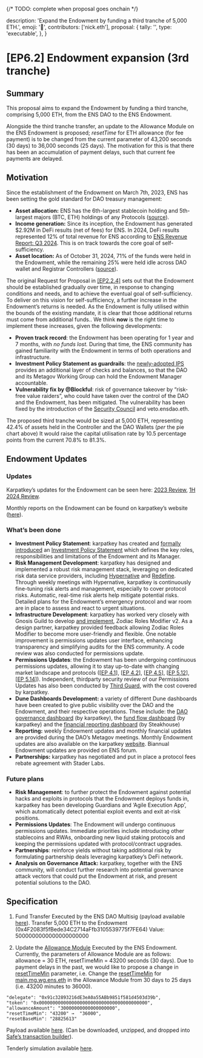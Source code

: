 {/* TODO: complete when proposal goes onchain */}

  description: 'Expand the Endowment by funding a third tranche of 5,000 ETH.',
  emoji: '📖',
  contributors: ['nick.eth'],
  proposal: {
    tally: '',
    type: 'executable',
  },
}

# [EP6.2] Endowment expansion (3rd tranche)

## Summary

This proposal aims to expand the Endowment by funding a third tranche, comprising 5,000 ETH, from the ENS DAO to the ENS Endowment.

Alongside the third tranche transfer, an update to the Allowance Module on the ENS Endowment is proposed; _resetTime_ for ETH allowance (for fee payment) is to be changed from the current parameter of 43,200 seconds (30 days) to 36,000 seconds (25 days). The motivation for this is that there has been an accumulation of payment delays, such that current fee payments are delayed.

## Motivation

Since the establishment of the Endowment on March 7th, 2023, ENS has been setting the gold standard for DAO treasury management:

- **Asset allocation:** ENS has the 6th-largest stablecoin holding and 5th-largest majors (BTC, ETH) holdings of any Protocols ([source](https://defillama.com/treasuries)).
- **Income generation:** Since its inception, the Endowment has generated $2.92M in DeFi results (net of fees) for ENS. In 2024, DeFi results represented 12% of total revenue for ENS according to [ENS Revenue Report: Q3 2024](https://discuss.ens.domains/t/ens-revenue-report-q3-2024/19718). This is on track towards the core goal of self-sufficiency.
- **Asset location:** As of October 31, 2024, 71% of the funds were held in the Endowment, while the remaining 25% were held idle across DAO wallet and Registrar Controllers ([source](https://dune.com/karpatkey/ens-dao-fundflow)).

The original Request for Proposal in [[EP2.2.4]](https://docs.ens.domains/dao/proposals/2.2.4) sets out that the Endowment should be established gradually over time, in response to changing conditions and needs, and to achieve the eventual goal of self-sufficiency. To deliver on this vision for self-sufficiency, a further increase in the Endowment’s returns is needed. As the Endowment is fully utilised within the bounds of the existing mandate, it is clear that those additional returns must come from additional funds.. We think **now** is the right time to implement these increases, given the following developments:

- **Proven track record**: the Endowment has been operating for 1 year and 7 months, with _no funds lost._ During that time, the ENS community has gained familiarity with the Endowment in terms of both operations and infrastructure.
- **Investment Policy Statement as guardrails**: the [newly-adopted IPS](https://snapshot.org/#/ens.eth/proposal/0x085a1e40c264ffd44567b6dce889f5943e72cfa8442eaeb81819261a38f0bd0a) provides an additional layer of checks and balances, so that the DAO and its Metagov Working Group can hold the Endowment Manager accountable.
- **Vulnerability fix by @Blockful**: risk of governance takeover by “risk-free value raiders”, who could have taken over the control of the DAO and the Endowment, has been mitigated. The vulnerability has been fixed by the introduction of the [Security Council](https://www.tally.xyz/gov/ens/proposal/42329103797433777309488042029679811802172320979541414683300183273376839219133) and veto.ensdao.eth.

The proposed third tranche would be sized at 5,000 ETH, representing 42.4% of assets held in the Controller and the DAO Wallets (_per_ the pie chart above) It would raise the capital utilisation rate by 10.5 percentage points from the current 70.8% to 81.3%.

## Endowment Updates

### Updates

Karpatkey’s updates for the Endowment can be seen here: [2023 Review](https://discuss.ens.domains/t/karpatkey-2023-review-for-the-ens-endowment/18656), [1H 2024 Review](https://discuss.ens.domains/t/karpatkey-h1-2024-review-for-the-ens-endowment/19394).

Monthly reports on the Endowment can be found on karpatkey’s website ([here](https://reports.karpatkey.com/ens?month=9&year=2024&currency=USD)).

### What’s been done

- **Investment Policy Statement**: karpatkey has created and [formally introduced](https://snapshot.org/#/ens.eth/proposal/0x085a1e40c264ffd44567b6dce889f5943e72cfa8442eaeb81819261a38f0bd0a) an [Investment Policy Statement](https://drive.google.com/file/d/1zsV0k3J7s2QAJUoWxPnBpF6XAGW1HuD6/view) which defines the key roles, responsibilities and limitations of the Endowment and its Manager.
- **Risk Management Development**: karpatkey has designed and implemented a robust risk management stack, leveraging on dedicated risk data service providers, including [Hypernative](https://www.hypernative.io/) and [Redefine](https://redefine.net/). Through weekly meetings with Hypernative, karpatkey is continuously fine-tuning risk alerts and management, especially to cover protocol risks. Automatic, real-time risk alerts help mitigate potential risks. Detailed plans for the Endowment’s emergency protocol and war room are in place to assess and react to urgent situations.
- **Infrastructure Development**: karpatkey has worked very closely with Gnosis Guild to develop [and implement](https://discuss.ens.domains/t/ep-5-12-roles-modifier-v2-migration-updates-to-endowment-permissions/19173), Zodiac Roles Modifier v2. As a design partner, karpatkey provided feedback allowing Zodiac Roles Modifier to become more user-friendly and flexible. One notable improvement is permissions updates user interface, enhancing transparency and simplifying audits for the ENS community. A code review was also conducted for permissions update.
- **Permissions Updates**: the Endowment has been undergoing continuous permissions updates, allowing it to stay up-to-date with changing market landscape and protocols ([[EP 4.1](https://discuss.ens.domains/t/ep-4-1-executable-approve-further-actions-and-strategies-for-the-endowment/17406)], [[EP 4.2](https://discuss.ens.domains/t/4-2-executable-fund-the-endowment-second-tranche/17743)], [[EP 4.5](https://discuss.ens.domains/t/ep-4-5-executable-endowment-permissions-to-karpatkey-update-3/18036)], [[EP 5.12](https://discuss.ens.domains/t/ep-5-12-roles-modifier-v2-migration-updates-to-endowment-permissions/19173)], [[EP 5.14](https://discuss.ens.domains/t/ep-5-14-executable-endowment-permissions-to-karpatkey-update-4/19503)]). Independent, thirdparty security review of our Permissions Updates has also been conducted by [Third Guard](https://thirdguard.com/), with the cost covered by karpatkey.
- **Dune Dashboards Development:** a variety of different Dune dashboards have been created to give public visibility over the DAO and the Endowment, and their respective operations. These include: the [DAO governance dashboard](https://dune.com/karpatkey/ens-dao-governance) (by karpatkey), the [fund flow dashboard](https://dune.com/karpatkey/ens-dao-fundflow) (by karpatkey) and the [financial reporting dashboard](https://dune.com/steakhouse/ens-steakhouse) (by Steakhouse)
- **Reporting:** weekly Endowment updates and monthly financial updates are provided during the DAO’s Metagov meetings. Monthly Endowment updates are also available on the karpatkey [website](https://reports.karpatkey.com/ens?month=9&year=2024&currency=USD). Biannual Endowment updates are provided on ENS forum.
- **Partnerships:** karpatkey has negotiated and put in place a protocol fees rebate agreement with Stader Labs.

### Future plans

- **Risk Management**: to further protect the Endowment against potential hacks and exploits in protocols that the Endowment deploys funds in, karpatkey has been developing Guardians and ‘Agile Execution App’, which automatically detect potential exploit events and exit at-risk positions.
- **Permissions Updates**: The Endowment will undergo continuous permissions updates. Immediate priorities include introducing other stablecoins and RWAs, onboarding new liquid staking protocols and keeping the permissions updated with protocol/contract upgrades.
- **Partnerships**: reinforce yields without taking additional risk by formulating partnership deals leveraging karpatkey’s DeFi network.
- **Analysis on Governance Attack:** karpatkey, together with the ENS community, will conduct further research into potential governance attack vectors that could put the Endowment at risk, and present potential solutions to the DAO.

## Specification

1. Fund Transfer
   Executed by the ENS DAO Multisig (payload available [here](https://gist.github.com/JeronimoHoulin/8195478708e88830de9aabfb67bc8710)).
   Transfer 5,000 ETH to the Endowment (0x4F2083f5fBede34C2714aFfb3105539775f7FE64)
   Value: 5000000000000000000000

2. Update the [Allowance Module](https://etherscan.io/address/0xCFbFaC74C26F8647cBDb8c5caf80BB5b32E43134)
   Executed by the ENS Endowment.
   Currently, the parameters of Allowance Module are as follows: allowance = 30 ETH, resetTimeMin = 43200 seconds (30 days). Due to payment delays in the past, we would like to propose a change in [resetTimeMin](https://etherscan.io/address/0xCFbFaC74C26F8647cBDb8c5caf80BB5b32E43134#writeContract#F6) parameter, i.e. Change the [resetTimeMin](https://etherscan.io/address/0xCFbFaC74C26F8647cBDb8c5caf80BB5b32E43134#writeContract#F6) for [main.mg.wg.ens.eth](https://etherscan.io/address/0x91c32893216dE3eA0a55ABb9851f581d4503d39b) in the Allowance Module from 30 days to 25 days (i.e. 43200 minutes to 36000).

```
"delegate": "0x91c32893216dE3eA0a55ABb9851f581d4503d39b",
"token": "0x0000000000000000000000000000000000000000",
"allowanceAmount": "30000000000000000000",
"resetTimeMin": "43200" →  "36000",
"resetBaseMin": "28825613"
```

Payload available [here](https://gist.github.com/JeronimoHoulin/3e10411ac6d40b6e4087fc59df2719d5).
(Can be downloaded, unzipped, and dropped into [Safe’s transaction builder](https://app.safe.global/apps/open?safe=eth:0x4F2083f5fBede34C2714aFfb3105539775f7FE64&appUrl=https%3A%2F%2Fapps-portal.safe.global%2Ftx-builder)).

Tenderly simulation available [here](https://dashboard.tenderly.co/public/safe/safe-apps/simulator/02add7c9-0ffc-49dc-b372-30fce90ccf9d).
